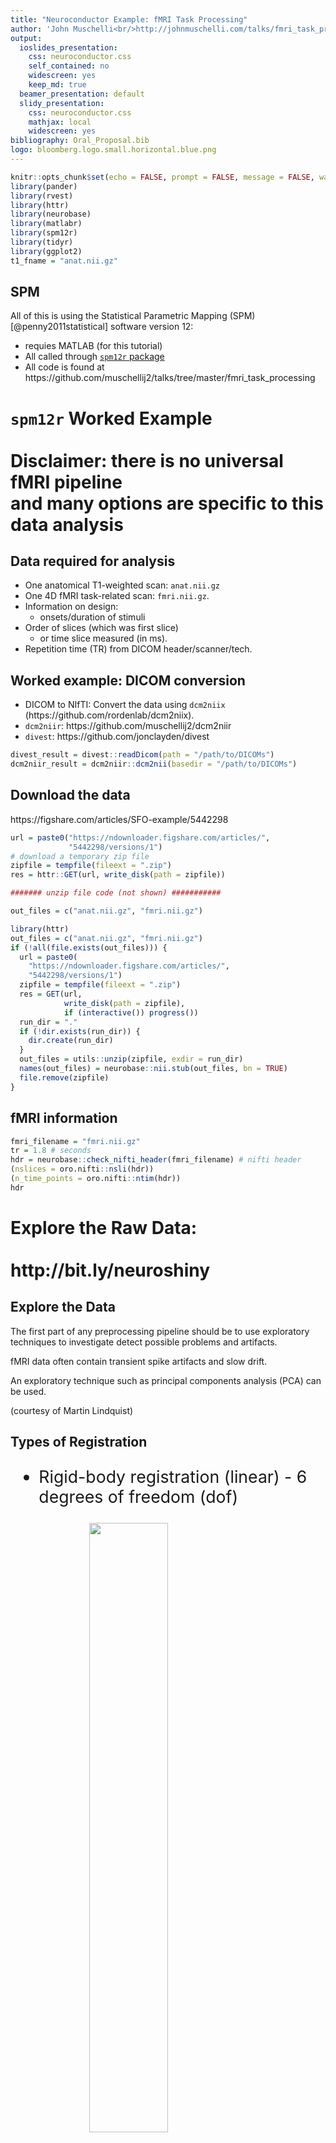 ```yaml
---
title: "Neuroconductor Example: fMRI Task Processing"
author: 'John Muschelli<br/>http://johnmuschelli.com/talks/fmri_task_processing/<br/> Johns Hopkins Bloomberg School of Public Health'
output:
  ioslides_presentation:
    css: neuroconductor.css
    self_contained: no
    widescreen: yes
    keep_md: true
  beamer_presentation: default
  slidy_presentation:
    css: neuroconductor.css
    mathjax: local
    widescreen: yes
bibliography: Oral_Proposal.bib
logo: bloomberg.logo.small.horizontal.blue.png
---
```

<style type="text/css">
article {
  font-size: 30pt;
}
</style>


```r
knitr::opts_chunk$set(echo = FALSE, prompt = FALSE, message = FALSE, warning = FALSE, comment = "", results = 'hide')
library(pander)
library(rvest)
library(httr)
library(neurobase)
library(matlabr)
library(spm12r)
library(tidyr)
library(ggplot2)
t1_fname = "anat.nii.gz"
```


## SPM

All of this is using the Statistical Parametric Mapping (SPM) [@penny2011statistical] software version 12:

- requies MATLAB (for this tutorial)
- All called through [`spm12r` package](https://github.com/muschellij2/spm12r)
- All code is found at https://github.com/muschellij2/talks/tree/master/fmri_task_processing


# `spm12r` Worked Example<br><br>Disclaimer: there is no universal fMRI pipeline<br> and many options are **specific** to this data analysis


## Data required for analysis

- One anatomical T1-weighted scan: `anat.nii.gz`
- One 4D fMRI task-related scan: `fmri.nii.gz`.  
- Information on design:
    - onsets/duration of stimuli
- Order of slices (which was first slice) 
    - or time slice measured (in ms).
- Repetition time (TR) from DICOM header/scanner/tech.

## Worked example: DICOM conversion

- DICOM to NIfTI: Convert the data using `dcm2niix` (https://github.com/rordenlab/dcm2niix).
- `dcm2niir`: https://github.com/muschellij2/dcm2niir
- `divest`: https://github.com/jonclayden/divest

```r
divest_result = divest::readDicom(path = "/path/to/DICOMs")
dcm2niir_result = dcm2niir::dcm2nii(basedir = "/path/to/DICOMs")
```

## Download the data 

https://figshare.com/articles/SFO-example/5442298

```r
url = paste0("https://ndownloader.figshare.com/articles/",
             "5442298/versions/1")
# download a temporary zip file
zipfile = tempfile(fileext = ".zip")
res = httr::GET(url, write_disk(path = zipfile))

####### unzip file code (not shown) ###########

out_files = c("anat.nii.gz", "fmri.nii.gz")
```


```r
library(httr)
out_files = c("anat.nii.gz", "fmri.nii.gz")
if (!all(file.exists(out_files))) {
  url = paste0(
    "https://ndownloader.figshare.com/articles/",
    "5442298/versions/1")
  zipfile = tempfile(fileext = ".zip")
  res = GET(url, 
            write_disk(path = zipfile),
            if (interactive()) progress())
  run_dir = "."
  if (!dir.exists(run_dir)) {
    dir.create(run_dir)
  }
  out_files = utils::unzip(zipfile, exdir = run_dir)
  names(out_files) = neurobase::nii.stub(out_files, bn = TRUE)
  file.remove(zipfile)
}
```

## fMRI information

```r
fmri_filename = "fmri.nii.gz"
tr = 1.8 # seconds
hdr = neurobase::check_nifti_header(fmri_filename) # nifti header
(nslices = oro.nifti::nsli(hdr))
(n_time_points = oro.nifti::ntim(hdr))
hdr
```


# Explore the Raw Data: <br><br>http://bit.ly/neuroshiny

## Explore the Data

The first part of any preprocessing pipeline should be to use exploratory techniques to investigate  detect possible problems and artifacts.

fMRI data often contain transient spike artifacts and slow drift.

An exploratory technique such as principal components analysis (PCA) can be used.

(courtesy of Martin Lindquist)


## Types of Registration
<div style="font-size: 20pt;">

- Rigid-body registration (linear) - 6 degrees of freedom (dof)

<img src="rollpitchyaw.png" style="width: 50%; display: block; margin: auto;">
<div style="font-size: 8pt">
Image taken from [http://cnl.web.arizona.edu/imageprops.htm](http://cnl.web.arizona.edu/imageprops.htm)
</div>

- Pitch - Think of nodding ("yes")
- Yaw - Think of shaking head ("no") 
- Roll - Think of shoulder shrugging ("I don't know")
- x – left/right, y – forward/backward, z – jump up/down 

</div>

## Rigid Registration: The Math

<div style="font-size: 20pt;">

For a voxel $v$, the rigid transformation can be written as:

$$T_{\rm rigid}(v) = Rv + t$$
where $R =$
\small
$$\left[\begin{array}{ccc} \cos\beta\cos\gamma& \cos\alpha\sin\gamma + \sin\alpha\sin\beta\cos\gamma & \sin\alpha\sin\gamma - \cos\alpha\sin\beta\cos\gamma \\
-\cos\beta\sin\gamma & \cos\alpha\cos\gamma - \sin\alpha\sin\beta\sin\gamma & \sin\alpha\cos\gamma + \cos\alpha\sin\beta\sin\gamma \\
\sin\beta & -\sin\alpha\cos\beta & \cos\alpha\cos\beta \end{array}\right]$$
\normalsize

- 6 degrees of freedom
- $3$ associated with the translation vector: $t=(t_x, t_y, t_z)$
- $3$ associated with the rotation parameters: $\theta=(\alpha, \beta,\gamma)$. 

</div>


## Image Realignment: within-fMRI registration

<center>
<img src="average.png" style="width:40%; margin: auto;" alt="flow"> 
</center>

## Image Realignment 


```r
realigned = spm12_realign(filename = fmri_filename,
  time_points = seq(n_time_points),
  quality = 0.98, separation = 3,
  register_to = "mean", est_interp = "bspline4", reslice_interp = "bspline4")
# reading in the mean image
mean_img = realigned[["mean"]]
mean_nifti = readnii(mean_img)
realigned$outfiles
```
```r
print("rfmri.nii")
```
```r
realigned$mat
```
```r
print("fmri.mat")
```


```r
# reading in the mean image
mean_img = "meanfmri.nii.gz"
mean_nifti = readnii(mean_img)
rpfile = "rp_fmri.txt"
rp = read.table(file = rpfile, header = FALSE)
```


## Image Realignment 

<center>
<img src="realign.png" style="width:40%; margin: auto;" alt="flow"> 
</center>

## Plotting the realignment parameters

```r
rp = read.table(file = realigned$rp, header = FALSE)
colnames(rp) = c("x", "y", "z", "roll", "pitch", "yaw")
head(rp, 2)
```

```r
transparent_legend =  theme(
  legend.background = element_rect(fill = "transparent"),
  legend.key = element_rect(fill = "transparent", 
                            color = "transparent")
)
rp = read.table(file = rpfile, header = FALSE)
ord = c("x", "y", "z", "roll", "pitch", "yaw")
colnames(rp) = ord
head(rp, 2)
# get to degrees * 180/pi
# multiply by 50 for radius of head
rp[, c("roll", "pitch", "yaw")] = rp[, c("roll", "pitch", "yaw")]  * 50
rp$t = seq(nrow(rp))
long = gather(data = rp, key = Direction, value = value, -t)
long$Direction = factor(long$Direction, levels = ord)
ggplot(aes(x = t, y = value, colour = Direction), data = long) + 
  geom_line() + ylab("Movement (mm)") + xlab("Scan Number") + 
  transparent_legend + theme(legend.position = c(0.5, 0.75)) +
  ylim(-2, 2) + theme(legend.direction = "horizontal", 
                      legend.box = "horizontal") + 
  guides(colour = guide_legend(nrow = 1)) +
  theme(text = element_text(size = 20))
```

## Slice timing correction - temporal alignment

<center>
<img src="st.png" style="width:90%; margin: auto;" alt="flow"> 
</center>

<div style="font-size: 20pt;">
(courtesy of Martin Lindquist)
</div>



## Slice timing correction - temporal alignment

- slice order: descending, dual-coil (different for ascending or interleaved)
- Need to know this from DICOM/design
```r
slice_order = c(1740, 1680, 1620, 1560, 1500, 1440, 1380, 
  1320, 1260, 1200, 1140, 1080, 1020, 960, 900, 840, 780, 
  720, 660, 600, 540, 480, 420, 360, 300, 240, 180, 120, 60, 
  0, 1740, 1680, 1620, 1560, 1500, 1440, 1380, 1320, 1260, 
  1200, 1140, 1080, 1020, 960, 900, 840, 780, 720, 660, 600, 
  540, 480, 420, 360, 300, 240, 180, 120, 60, 0)
ref_slice = 900
ta = 0 # since slice_order in ms
```


## What does this order mean?<br> <img src="slice_timing_slow.gif" style="width: 50%; display: block; margin: auto;">


## Data needed for slice timing correction

- Repetition time (from `hdr`)
- Number of time points and slices (from `hdr`)
- Slice order + need the reference slice (`ref_slice`), 
- Time between the first and the last slice within one scan (`ta`).  `ta = 0` if you give slice order in seconds/milliseconds.

```r
########################
# first slice is the bottom
########################
times = slice_order/1000
# need 60 - because how image works and it's ascending. 60 is bottom
df = data.frame(time = times, slice = 60 - seq(times))
df = dplyr::arrange(df, time)
# plot(x = df$time, y = df$slice, pch = 19, type = "n", xlim = c(0, 1.8))
# segments(x0 = df$time, y0 = df$slice, x1 = df$time + 0.25)

x = nifti(mean_nifti)
x = cal_img(x)
x@.Data <- aperm(x, c(2, 3, 1))
col = gray(0:64/64)
zlim <- c(x@cal_min, x@cal_max)
breaks <- c(zlim[1], 
            seq(min(zlim, na.rm = TRUE), 
                max(zlim, 
                    na.rm = TRUE), 
                length = length(col) - 1), zlim[2])
dims = dim(x)
X <- nrow(x)
Y <- ncol(x)
z = 48
splits = split(df, df$time)
ref_df = splits[[as.character(ref_slice/1000)]]
oldpar <- par(no.readonly = TRUE)

fname = "slice_timing.gif"
if (!file.exists(fname)) {
  animation::saveGIF({
    par(mfrow = c(1,1), mar = rep(0, 4), 
        bg = "black")  
    for (i in seq_along(splits)) {
      idf = splits[[i]]
      time_slice = unique(idf$time)
      graphics::image(1:X, 1:Y, x[, , z], col = col, 
                      breaks = breaks, bg = "black")
      abline(h = idf$slice, col = "red", lwd = 5)
      abline(h = ref_df$slice, col = "blue", lwd = 5)
      text(x = 14, y = 50, 
           labels = paste0("Time = ", time_slice, "s"), 
           cex = 1.2, col = "white")
    }
  }, movie.name = "fname", interval = 1.8/length(splits))
}

fname = "slice_timing_slow.gif"
if (!file.exists(fname)) {
  animation::saveGIF({
    par(mfrow = c(1,1), mar = rep(0, 4), 
        bg = "black")  
    for (i in seq_along(splits)) {
      idf = splits[[i]]
      time_slice = unique(idf$time)
      graphics::image(1:X, 1:Y, x[, , z], col = col, 
                      breaks = breaks, bg = "black")
      abline(h = idf$slice, col = "red", lwd = 5)
      abline(h = ref_df$slice, col = "blue", lwd = 5)
      text(x = 14, y = 50, 
           labels = paste0("Time = ", time_slice, "s"), 
           cex = 1.2, col = "white")
    }
  }, movie.name = fname, 
  interval = 1.8/length(splits) * 2)
}
par(oldpar)
```



## Slice timing correction - temporal alignment

```r
aimg = spm12_slice_timing(filename = realigned$outfiles,
  nslices = nslices,  
  tr = tr, slice_order = slice_order,
  time_points = seq(n_time_points),
  ta = ta, # since slice order given in ms 
  ref_slice = ref_slice, 
  prefix = "a")
print(aimg$outfile)
```

```r
aimg = "arfmri.nii"
print(aimg)
```


## After lice timing correction

<center>
<img src="st2.png" style="width:90%; margin: auto;" alt="flow"> 
</center>

<div style="font-size: 20pt;">
(courtesy of Martin Lindquist)
</div>


## T1 Coregistration to Mean fMRI

We then perform the coregistration of the mean image (fixed) and T1 (moving):

<center>
<img src="coreg.png" style="width:70%; margin: auto;" alt="flow"> 
</center>

## T1 Coregistration to Mean fMRI

Coregistration is estimated using `spm12_coregister_estimate`:

```r
t1_fname = "anat.nii.gz"
coreg = spm12_coregister_estimate(
  fixed = mean_img,
  moving = t1_fname, 
  cost_fun = "nmi")
coreg$outfile
```

```r
print("anat.nii")
```

## Output file was the same: nothing happened!

- `spm12_coregister_estimate` - estimates coregistration (transforms the header)
- `spm12_coregister_reslice` - reslices the image to the same voxel dimensions (should probably be coregistered already using `estimate`)
- `spm12_coregister` - estimates and reslices

- Estimate the transformation, but do segmentation on native T1 space (better resolution)


## Anatomical MRI Segmentation 

Here we segment the image into 6 different regions, where the regions are gray matter, white matter, cerebrospinal fluid (CSF), bone, soft tissue, and the background.  

```r
seg = spm12_segment(
  filename = coreg$outfile,
  set_origin = FALSE, 
  bias_corrected = TRUE, native = TRUE,
  unmodulated = TRUE, modulated = TRUE, affine = "mni",
  sampling_distance = 1.5)
```


## Anatomical MRI Segmentation 

- `native` - native space segmentations
- `modulated` - adjusted segmentations to constrain tissue-class volumes
- `unmodulated` - unadjusted 
- `bias_corrected` - save bias-field corrected image
- `set_origin` - should AC/PC alignment be done (no because we just coregistered)

## Anatomical MRI Segmentation 

```r
probs = paste0("c", 1:6, "anat.nii.gz")
probs = check_nifti(probs)
hard_seg = spm_probs_to_seg(img = probs)
anat = readnii("anat.nii.gz")
mask = anat > 230
inds = getEmptyImageDimensions(mask)
anat = applyEmptyImageDimensions(anat, inds = inds)
hard_seg = applyEmptyImageDimensions(hard_seg, inds = inds)
double_ortho(anat, hard_seg)
rm(list = c("hard_seg", "anat"));
```

## Anatomical MRI Segmentation: CSF/WM/GM 

```r
probs = paste0("c", 1:6, "anat.nii.gz")
probs = check_nifti(probs)
hard_seg = spm_probs_to_seg(img = probs)
mask = hard_seg >= 1 & hard_seg <= 3
hard_seg = mask_img(hard_seg, mask)
anat = readnii("anat.nii.gz")
mask = anat > 230
inds = getEmptyImageDimensions(mask)
anat = applyEmptyImageDimensions(anat, inds = inds)
hard_seg = applyEmptyImageDimensions(hard_seg, inds = inds)
double_ortho(anat, hard_seg)
rm(list = c("hard_seg", "anat"));
```


## Spatial normalization to MNI

- My brain is not the same size/shape as your brain
- Want to look across subjects spatially
- Spatial normalization allows us to transform the data, stretching and scaling the data (nonlinearly) to a standard brain.
- MNI (Montreal Neurological Institute) is the most commonly used (ICBM MNI152 of some sort, http://www.bic.mni.mcgill.ca/ServicesAtlases/ICBM152NLin2009).  

## Spatial normalization to MNI

Affine + Non-linear transform (invertible)

<center>
<img src="nonlin.png" style="width:80%; margin: auto;" alt="flow"> 
</center>

## Spatial normalization to MNI: already done

The segmentation was done by warping the T1 to the MNI template and that transform/deformation in the segmentation output:

```r
seg$deformation
```

```r
print("y_anat.nii")
```

## Applying spatial normalization: fMRI

We apply the deformation to the fMRI data using `spm12_normalize_write`.  

```r
bounding_box = matrix(
    c(-78, -112, -70, 
      78, 76, 85), nrow = 2, 
    byrow = TRUE) # change from default to reduce empty black space
norm = spm12_normalize_write(
  deformation = seg$deformation,
  other.files = aimg$outfile, #corrected fMRI
  bounding_box = bounding_box,
  interp = "bspline5")
```

## Applying spatial normalization: fMRI

```r
norm = readnii("warfmri_mean.nii.gz")
ortho2(norm)
```

## Applying spatial normalization: Corrected T1


```r
anat_norm = spm12_normalize_write(deformation = seg$deformation, 
  other.files = seg$bias_corrected,  bounding_box = bounding_box, 
  interp = "bspline5", voxel_size = c(1, 1, 1))
anat_norm$outfiles
```

```r
print("wmanat.nii")
```

```r
anat_norm = readnii("wmanat.nii.gz")
ortho2(anat_norm)
```



## Applying spatial normalization: T1, but 2x2x2

```r
anat_norm2x2x2 = spm12_normalize_write( deformation = seg$deformation, 
  other.files = seg$bias_corrected, bounding_box = bounding_box, 
  interp = "bspline5", voxel_size = c(2, 2, 2)) # note the resolution!!!
```

```r
anat_norm2x2x2 = readnii("wmanat_2x2x2.nii.gz")
double_ortho(anat_norm2x2x2, norm)
```


## Spatial smoothing using a Gaussian

- Spatial smoothing should signal to noise depending on the size of activation

- Typically, the amount of smoothing is chosen a priori

- Usually global smoothing (same amount at each voxel), but can be adaptive (`adimpro` pacakge)

- Specified using the full-width half max (FWHM) for the Gaussian smoother (not $\sigma$):  $FWHM = \sigma \sqrt{8 \log(2)}$

## Spatial smoothing using a Gaussian



<div class="container"> 
   <div class="left-half">
  <img src="voxel_figure.gif" style="width: 90%; display: inline; margin: auto;">
  </div>
  <div class="right-half" style="font-size: 28pt;">
<img src="3dgauss.png" style="width: 90%; display: inline; margin: auto;">
  </div>
<div style="font-size: 10pt;">
From https://en.wikipedia.org/wiki/Gaussian_function#/media/File:Gaussian_2d.svg
</div>
</div>


## Spatial smoothing using a Gaussian

```r
smooth_norm = spm12_smooth(
  norm$outfiles[[1]], fwhm = 5, 
  prefix = "s5")
```

```r
smooth_norm = readnii("s5warfmri_mean.nii.gz")
ortho2(smooth_norm)
```

## First level modeling: Single-subject model

In many applications, that smoothed data you will use for post-processing and analysis.  Motion correction has usually been applied above, but some realign this again.

## Conditions of the experiment (block design)

- need the onset/duration of conditions (in seconds or scans):

```r
condition_list = list(
  list(name = "LeftHand",
       onset = c(20, 100, 180, 260, 340, 420),
       duration = c(20, 20, 20, 20, 20, 20)
  ),
  list(name = "RightHand",
       onset = c(60, 140, 220, 300, 380, 460),
       duration = c(20, 20, 20, 20, 20, 20)
  )
)
```


## First level modeling: single-subject model

- Conditions are convolved with the Hemodynamic Response Function (HRF)

<img src="spm_hrf.png" style="width: 48%; display: block; margin: auto;">

<div style="font-size: 10pt;">
https://en.wikibooks.org/wiki/SPM/Haemodynamic_Response_Function#/media/File:SPM_hemodynamic_response_function.png
</div>





## Estimate first level model

- General linear model (GLM) (not **Generalized**)
- `regressor_mat` - motion parameters and other "confounders" (not convolved with HRF) 
- `condition_list` - conditions are convolved

```r
first_model = spm12_first_level(
  scans = smooth_norm$outfiles,
  n_time_points = n_time_points,
  units = "secs", slice_timed = TRUE,  tr = tr,
  condition_list = condition_list, regressor_mat = rpfile)
```

## Model outputs: [Cheat Sheet](http://www.bobspunt.com/resources/teaching/single-subject-analysis/spmdoc/SPMdotMAT.pdf)

- beta coefficient maps of regressors and contrasts 

```r
betas = list.files(pattern = "beta.*[.]nii"); print(betas)
```

- `SPM.mat` - model specification

```r
print(first_model$spmmat)
```
```r
print("SPM.mat")
```


## Contrast Manager - Creating Contrasts

- can make T-statistic of F statistic maps
- `weights` indicate which coefficients

```r
contrasts = list(
  list(name = "LeftHand", weights = c(1, rep(0, 7)),
    replicate = "none", type = "T" ),
  list(name = "RightHand", weights = c(0, 1, rep(0, 6)),
       replicate = "none", type = "T"), 
  list(name = "AllEffects",
       weights = rbind(
         c(1, rep(0, 7)),
         c(0, 1, rep(0, 6))
       ), replicate = "none", type = "F")   )
```

## Contrast Manager - Creating Contrasts

```r
contrast_res = spm12_contrast_manager(spm = first_model$spmmat,
  delete_existing = TRUE, contrast_list = contrasts)
```

```r
cons = list.files(pattern = "con.*[.]nii")
print(cons)
stats = list.files(pattern = "spm(T|F).*[.]nii")
print(stats)
```

## Displaying contrasts: contrast 1 (LeftHand)

```r
spmt = readnii("spmT_0001.nii")
ortho2(norm, spmt)
```

## Displaying Contrasts wheere T > 5

```r
ortho2(norm, spmt > 5)
```



## There is no universal fMRI pipeline

- Each step has inherent drawback and limitation (spatial resolution, artifact smoothing, etc.)
- A few different pipelines should be tested.
    - Not necessarily all combinations, but change the "knobs" a bit
- Similar to sensitivity analysis

## Why spm12r

- Can integrate into your `R` pipeline
- May be helpful for developing new methods/simulations/testing
- More advanced statistical methods in R may be available
- If you know `R` you're good

## References
